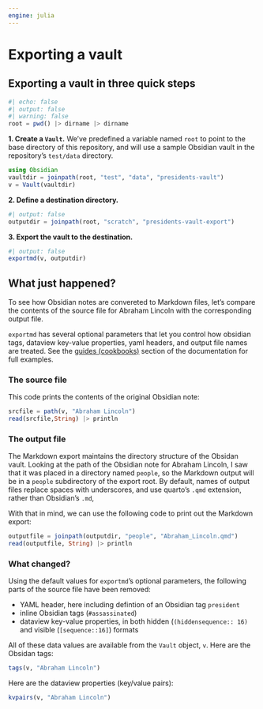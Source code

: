 ```yaml
---
engine: julia
---
```


# Exporting a vault

## Exporting a vault in three quick steps

```julia
#| echo: false
#| output: false
#| warning: false
root = pwd() |> dirname |> dirname
```


**1. Create a `Vault`.** We've predefined a variable named `root` to point to the base directory of this repository, and will use a sample Obsidian vault in the repository's `test/data` directory.

```julia
using Obsidian
vaultdir = joinpath(root, "test", "data", "presidents-vault")
v = Vault(vaultdir)
```

**2. Define a destination directory.**


```julia
#| output: false
outputdir = joinpath(root, "scratch", "presidents-vault-export")
```

**3. Export the vault to the destination.**


```julia
#| output: false
exportmd(v, outputdir)
```

## What just happened?

To see how Obsidian notes are convereted to Markdown files, let's compare the contents of the source file for Abraham Lincoln with the corresponding output file.

::: {.callout-tip}
`exportmd` has several optional parameters that let you control how obsidian tags, dataview key-value properties, yaml headers, and output file names are treated. See the [guides (cookbooks)](../guides/) section of the documentation for full examples.
:::



### The source file


This code prints the contents of the original Obsidian note:

```julia
srcfile = path(v, "Abraham Lincoln")
read(srcfile,String) |> println
```



### The output file

The Markdown export maintains the directory structure of the Obsidan vault. Looking at the path of the Obsidian note for Abraham Lincoln, I saw that it was placed in a directory named `people`, so the Markdown output will be in a `people` subdirectory of the export root. By default, names of output files replace spaces with underscores, and use quarto's `.qmd` extension, rather than Obsidian's `.md`, 

With that in mind, we can use the following code to print out the Markdown export:

```julia
outputfile = joinpath(outputdir, "people", "Abraham_Lincoln.qmd") 
read(outputfile, String) |> println
```

### What changed?

Using the default values for `exportmd`'s optional parameters, the following parts of the source file have been removed:

- YAML header, here including defintion of an Obsidian tag `president`
- inline Obsidian tags (`#assassinated`)
- dataview key-value properties, in both hidden (`(hiddensequence:: 16)` and visible (`[sequence::16]`) formats

All of these data values are available from the `Vault` object, `v`. Here are the Obsidan tags:

```julia
tags(v, "Abraham Lincoln")
```


Here are the dataview properties (key/value pairs):

```julia
kvpairs(v, "Abraham Lincoln")
```
